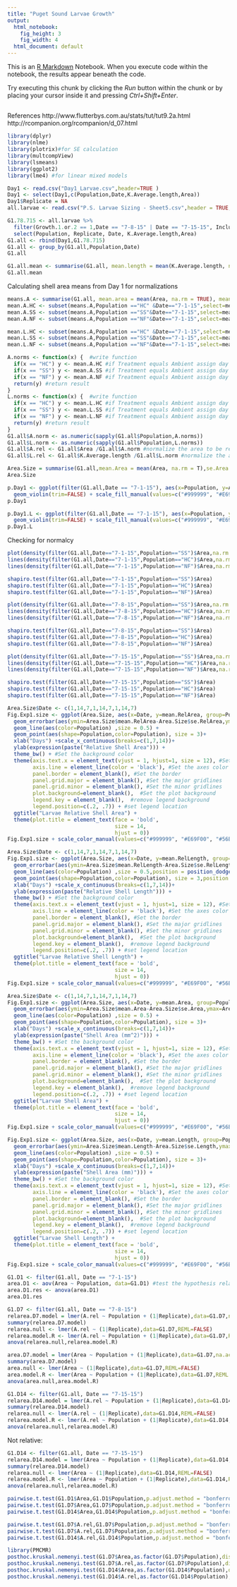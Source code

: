 ```yaml
---
title: "Puget Sound Larvae Growth"
output:
  html_notebook:
    fig_height: 3
    fig_width: 4
  html_document: default
---
```


This is an [R Markdown](http://rmarkdown.rstudio.com) Notebook. When you execute code within the notebook, the results appear beneath the code. 

Try executing this chunk by clicking the *Run* button within the chunk or by placing your cursor inside it and pressing *Ctrl+Shift+Enter*. 

##

References
http://www.flutterbys.com.au/stats/tut/tut9.2a.html
http://rcompanion.org/rcompanion/d_07.html

```r
library(dplyr)
library(nlme)
library(plotrix)#for SE calculation
library(multcompView)
library(lsmeans)
library(ggplot2)
library(lme4) #for linear mixed models
```
```r
Day1 <- read.csv("Day1_Larvae.csv",header=TRUE )
Day1 <- select(Day1,c(Population,Date,K.Average.length,Area)) 
Day1$Replicate = NA
all.larvae <- read.csv("P.S. Larvae Sizing - Sheet5.csv",header = TRUE, na.strings = "#DIV/0!")
```

```r
G1.78.715 <- all.larvae %>% 
  filter(Growth.1.or.2 == 1,Date == "7-8-15" | Date == "7-15-15", Include == "y") %>%
  select(Population, Replicate, Date, K.Average.length,Area)
G1.all <- rbind(Day1,G1.78.715)
G1.all <- group_by(G1.all,Population,Date)
G1.all
```

```r
G1.all.mean <- summarise(G1.all, mean.length = mean(K.Average.length, na.rm = TRUE), mean.area = mean(Area, na.rm = TRUE))
G1.all.mean
```
Calculating shell area means from Day 1 for normalizations
```r
means.A <- summarise(G1.all, mean.area = mean(Area, na.rm = TRUE), mean.length = mean(K.Average.length))
mean.A.HC <- subset(means.A,Population =="HC" &Date=="7-1-15",select=mean.area) #subset mean area for day 1 HC
mean.A.SS <- subset(means.A,Population =="SS"&Date=="7-1-15",select=mean.area) #subset mean area for day 1 SS
mean.A.NF <- subset(means.A,Population =="NF"&Date=="7-1-15",select=mean.area) #subset mean area for day 1 NF

mean.L.HC <- subset(means.A,Population =="HC" &Date=="7-1-15",select=mean.length) #subset mean area for day 1 HC
mean.L.SS <- subset(means.A,Population =="SS"&Date=="7-1-15",select=mean.length) #subset mean area for day 1 SS
mean.L.NF <- subset(means.A,Population =="NF"&Date=="7-1-15",select=mean.length) #subset mean area for day 1 NF
```
```r
A.norms <- function(x) {  #write function
  if(x == "HC") y <- mean.A.HC #if Treatment equals Ambient assign day 1 Ambient mean as normalization factor
  if(x == "SS") y <- mean.A.SS #if Treatment equals Ambient assign day 1 Ambient mean as normalization factor
  if(x == "NF") y <- mean.A.NF #if Treatment equals Ambient assign day 1 Ambient mean as normalization factor
  return(y) #return result
}
L.norms <- function(x) {  #write function
  if(x == "HC") y <- mean.L.HC #if Treatment equals Ambient assign day 1 Ambient mean as normalization factor
  if(x == "SS") y <- mean.L.SS #if Treatment equals Ambient assign day 1 Ambient mean as normalization factor
  if(x == "NF") y <- mean.L.NF #if Treatment equals Ambient assign day 1 Ambient mean as normalization factor
  return(y) #return result
}
G1.all$A.norm <- as.numeric(sapply(G1.all$Population,A.norms))
G1.all$L.norm <- as.numeric(sapply(G1.all$Population,L.norms))
G1.all$A.rel <- G1.all$Area /G1.all$A.norm #normalize the area to be relative size
G1.all$L.rel <- G1.all$K.Average.length /G1.all$L.norm #normalize the area to be relative size

Area.Size = summarise(G1.all,mean.Area = mean(Area, na.rm = T),se.Area = std.error(Area,na.rm =T),mean.RelArea = mean(A.rel,na.rm=T),se.RelArea = std.error(A.rel,na.rm=T),mean.Length = mean(K.Average.length, na.rm = T),se.Length = std.error(K.Average.length,na.rm =T),mean.RelLength = mean(L.rel,na.rm=T),se.RelLength = std.error(L.rel,na.rm=T))
Area.Size
```
```r
p.Day1 <- ggplot(filter(G1.all,Date == "7-1-15"), aes(x=Population, y=Area,fill=Population)) + 
  geom_violin(trim=FALSE) + scale_fill_manual(values=c("#999999", "#E69F00", "#56B4E9")) + geom_boxplot(width=0.1,fill="white") + labs(title="Area Day 1",y="Area (mm^2)")
p.Day1
```
```r
p.Day1.L <- ggplot(filter(G1.all,Date == "7-1-15"), aes(x=Population, y=K.Average.length,fill=Population)) + 
  geom_violin(trim=FALSE) + scale_fill_manual(values=c("#999999", "#E69F00", "#56B4E9")) + geom_boxplot(width=0.1,fill="white") + labs(title="Length Day 1",y="Length (mm)")
p.Day1.L
```
Checking for normalcy
```r
plot(density(filter(G1.all,Date=="7-1-15",Population=="SS")$Area,na.rm = T),col="#56B4E9", main ="Day 1 distributions")
lines(density(filter(G1.all,Date=="7-1-15",Population=="HC")$Area,na.rm = T),col="#999999")
lines(density(filter(G1.all,Date=="7-1-15",Population=="NF")$Area,na.rm = T),col="#E69F00")

shapiro.test(filter(G1.all,Date=="7-1-15",Population=="SS")$Area)
shapiro.test(filter(G1.all,Date=="7-1-15",Population=="HC")$Area)
shapiro.test(filter(G1.all,Date=="7-1-15",Population=="NF")$Area)

plot(density(filter(G1.all,Date=="7-8-15",Population=="SS")$Area,na.rm = T),col="#56B4E9", main ="Day 7 distributions",xlim=c(0.009,0.03),ylim=c(0,200))
lines(density(filter(G1.all,Date=="7-8-15",Population=="HC")$Area,na.rm = T),col="#999999")
lines(density(filter(G1.all,Date=="7-8-15",Population=="NF")$Area,na.rm = T),col="#E69F00")

shapiro.test(filter(G1.all,Date=="7-8-15",Population=="SS")$Area)
shapiro.test(filter(G1.all,Date=="7-8-15",Population=="HC")$Area)
shapiro.test(filter(G1.all,Date=="7-8-15",Population=="NF")$Area)

plot(density(filter(G1.all,Date=="7-15-15",Population=="SS")$Area,na.rm = T),col="#56B4E9", main ="Day 14 distributions",xlim =c(0.009,0.045))
lines(density(filter(G1.all,Date=="7-15-15",Population=="HC")$Area,na.rm = T),col="#999999")
lines(density(filter(G1.all,Date=="7-15-15",Population=="NF")$Area,na.rm = T),col="#E69F00")

shapiro.test(filter(G1.all,Date=="7-15-15",Population=="SS")$Area)
shapiro.test(filter(G1.all,Date=="7-15-15",Population=="HC")$Area)
shapiro.test(filter(G1.all,Date=="7-15-15",Population=="NF")$Area)
```

```r
Area.Size$Date <- c(1,14,7,1,14,7,1,14,7)
Fig.Exp1.size <- ggplot(Area.Size, aes(x=Date, y=mean.RelArea, group=Population)) + 
  geom_errorbar(aes(ymin=Area.Size$mean.RelArea-Area.Size$se.RelArea,ymax=Area.Size$mean.RelArea+Area.Size$se.RelArea,color=Population), width=.07) +
  geom_line(aes(color=Population) ,size = 0.5) +   
  geom_point(aes(shape=Population,color=Population), size = 3)+
  xlab("Days") +scale_x_continuous(breaks=c(1,7,14))+
  ylab(expression(paste("Relative Shell Area"))) +
  theme_bw() + #Set the background color
  theme(axis.text.x = element_text(vjust = 1, hjust=1, size = 12), #Set the text angle
        axis.line = element_line(color = 'black'), #Set the axes color
        panel.border = element_blank(), #Set the border
        panel.grid.major = element_blank(), #Set the major gridlines
        panel.grid.minor = element_blank(), #Set the minor gridlines
        plot.background=element_blank(),  #Set the plot background
        legend.key = element_blank(),  #remove legend background
        legend.position=c(.2, .7)) + #set legend location
  ggtitle("Larvae Relative Shell Area") +
  theme(plot.title = element_text(face = 'bold', 
                                  size = 14, 
                                  hjust = 0))
Fig.Exp1.size + scale_color_manual(values=c("#999999", "#E69F00", "#56B4E9"))

Area.Size$Date <- c(1,14,7,1,14,7,1,14,7)
Fig.Exp1.size <- ggplot(Area.Size, aes(x=Date, y=mean.RelLength, group=Population)) + 
  geom_errorbar(aes(ymin=Area.Size$mean.RelLength-Area.Size$se.RelLength,ymax=Area.Size$mean.RelLength+Area.Size$se.RelLength,color=Population), width=.07,position = position_dodge(width = 0.1)) +
  geom_line(aes(color=Population) ,size = 0.5,position = position_dodge(width = 0.1)) +   
  geom_point(aes(shape=Population,color=Population), size = 3,position = position_dodge(width = 0.1))+
  xlab("Days") +scale_x_continuous(breaks=c(1,7,14))+
  ylab(expression(paste("Relative Shell Length"))) +
  theme_bw() + #Set the background color
  theme(axis.text.x = element_text(vjust = 1, hjust=1, size = 12), #Set the text angle
        axis.line = element_line(color = 'black'), #Set the axes color
        panel.border = element_blank(), #Set the border
        panel.grid.major = element_blank(), #Set the major gridlines
        panel.grid.minor = element_blank(), #Set the minor gridlines
        plot.background=element_blank(),  #Set the plot background
        legend.key = element_blank(),  #remove legend background
        legend.position=c(.2, .7)) + #set legend location
  ggtitle("Larvae Relative Shell Length") +
  theme(plot.title = element_text(face = 'bold', 
                                  size = 14, 
                                  hjust = 0))
Fig.Exp1.size + scale_color_manual(values=c("#999999", "#E69F00", "#56B4E9"))
```

```r
Area.Size$Date <- c(1,14,7,1,14,7,1,14,7)
Fig.Exp1.size <- ggplot(Area.Size, aes(x=Date, y=mean.Area, group=Population)) + 
  geom_errorbar(aes(ymin=Area.Size$mean.Area-Area.Size$se.Area,ymax=Area.Size$mean.Area+Area.Size$se.Area,color=Population), width=.07) +
  geom_line(aes(color=Population) ,size = 0.5) +   
  geom_point(aes(shape=Population,color=Population), size = 3)+
  xlab("Days") +scale_x_continuous(breaks=c(1,7,14))+
  ylab(expression(paste("Shell Area (mm^2)"))) +
  theme_bw() + #Set the background color
  theme(axis.text.x = element_text(vjust = 1, hjust=1, size = 12), #Set the text angle
        axis.line = element_line(color = 'black'), #Set the axes color
        panel.border = element_blank(), #Set the border
        panel.grid.major = element_blank(), #Set the major gridlines
        panel.grid.minor = element_blank(), #Set the minor gridlines
        plot.background=element_blank(),  #Set the plot background
        legend.key = element_blank(),  #remove legend background
        legend.position=c(.2, .7)) + #set legend location
  ggtitle("Larvae Shell Area") +
  theme(plot.title = element_text(face = 'bold', 
                                  size = 14, 
                                  hjust = 0))
Fig.Exp1.size + scale_color_manual(values=c("#999999", "#E69F00", "#56B4E9"))

Fig.Exp1.size <- ggplot(Area.Size, aes(x=Date, y=mean.Length, group=Population)) + 
  geom_errorbar(aes(ymin=Area.Size$mean.Length-Area.Size$se.Length,ymax=Area.Size$mean.Length+Area.Size$se.Length,color=Population), width=.07) +
  geom_line(aes(color=Population) ,size = 0.5) +   
  geom_point(aes(shape=Population,color=Population), size = 3)+
  xlab("Days") +scale_x_continuous(breaks=c(1,7,14))+
  ylab(expression(paste("Shell Area (mm)"))) +
  theme_bw() + #Set the background color
  theme(axis.text.x = element_text(vjust = 1, hjust=1, size = 12), #Set the text angle
        axis.line = element_line(color = 'black'), #Set the axes color
        panel.border = element_blank(), #Set the border
        panel.grid.major = element_blank(), #Set the major gridlines
        panel.grid.minor = element_blank(), #Set the minor gridlines
        plot.background=element_blank(),  #Set the plot background
        legend.key = element_blank(),  #remove legend background
        legend.position=c(.2, .7)) + #set legend location
  ggtitle("Larvae Shell Length") +
  theme(plot.title = element_text(face = 'bold', 
                                  size = 14, 
                                  hjust = 0))
Fig.Exp1.size + scale_color_manual(values=c("#999999", "#E69F00", "#56B4E9"))
```

```r
G1.D1 <- filter(G1.all, Date == "7-1-15")
area.D1 <- aov(Area ~ Population, data=G1.D1) #test the hypothesis relative size does not differ between treatments on Day 1
area.D1.res <- anova(area.D1)
area.D1.res
```

```r
G1.D7 <- filter(G1.all, Date == "7-8-15")
relarea.D7.model = lmer(A.rel ~ Population + (1|Replicate),data=G1.D7,na.action = na.omit)
summary(relarea.D7.model)
relarea.null <- lmer(A.rel ~ (1|Replicate),data=G1.D7,REML=FALSE)
relarea.model.R <- lmer(A.rel ~ Population + (1|Replicate),data=G1.D7,REML = F)
anova(relarea.null,relarea.model.R)
```
```r
area.D7.model = lmer(Area ~ Population + (1|Replicate),data=G1.D7,na.action = na.omit)
summary(area.D7.model)
area.null <- lmer(Area ~ (1|Replicate),data=G1.D7,REML=FALSE)
area.model.R <- lmer(Area ~ Population + (1|Replicate),data=G1.D7,REML = F)
anova(area.null,area.model.R)
```
```r
G1.D14 <- filter(G1.all, Date == "7-15-15")
relarea.D14.model = lmer(A.rel ~ Population + (1|Replicate),data=G1.D14,na.action = na.omit)
summary(relarea.D14.model)
relarea.null <- lmer(A.rel ~ (1|Replicate),data=G1.D14,REML=FALSE)
relarea.model.R <- lmer(A.rel ~ Population + (1|Replicate),data=G1.D14,REML = FALSE)
anova(relarea.null,relarea.model.R)
```
Not relative:
```r
G1.D14 <- filter(G1.all, Date == "7-15-15")
relarea.D14.model = lmer(Area ~ Population + (1|Replicate),data=G1.D14,na.action = na.omit)
summary(relarea.D14.model)
relarea.null <- lmer(Area ~ (1|Replicate),data=G1.D14,REML=FALSE)
relarea.model.R <- lmer(Area ~ Population + (1|Replicate),data=G1.D14,REML = FALSE)
anova(relarea.null,relarea.model.R)
```

```r
pairwise.t.test(G1.D1$Area,G1.D1$Population,p.adjust.method = "bonferroni")
pairwise.t.test(G1.D7$Area,G1.D7$Population,p.adjust.method = "bonferroni")
pairwise.t.test(G1.D14$Area,G1.D14$Population,p.adjust.method = "bonferroni")
```
```r
pairwise.t.test(G1.D7$A.rel,G1.D7$Population,p.adjust.method = "bonferroni")
pairwise.t.test(G1.D7$A.rel,G1.D7$Population,p.adjust.method = "bonferroni")
pairwise.t.test(G1.D14$A.rel,G1.D14$Population,p.adjust.method = "bonferroni")
```
```r
library(PMCMR)
posthoc.kruskal.nemenyi.test(G1.D7$Area,as.factor(G1.D7$Population),dist="Chisquare")
posthoc.kruskal.nemenyi.test(G1.D7$A.rel,as.factor(G1.D7$Population),dist="Chisquare")
posthoc.kruskal.nemenyi.test(G1.D14$Area,as.factor(G1.D14$Population),dist="Chisquare")
posthoc.kruskal.nemenyi.test(G1.D14$A.rel,as.factor(G1.D14$Population),dist="Chisquare")
```


